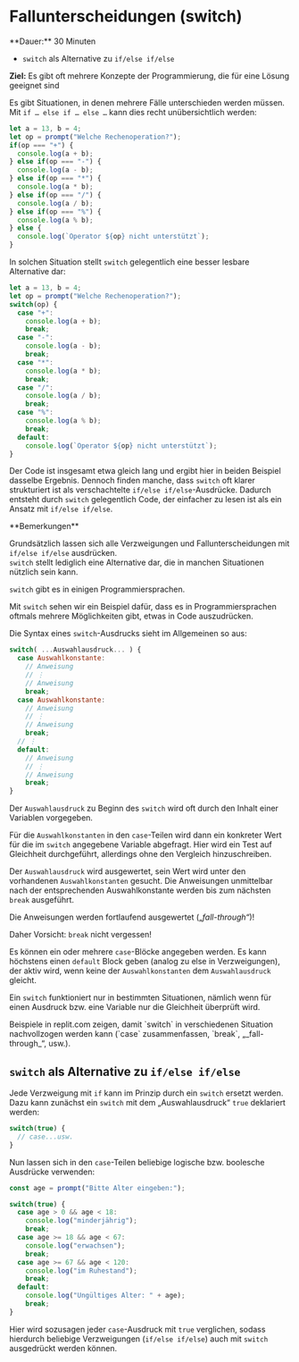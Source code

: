 
# Fallunterscheidungen (switch)

<Callout>
  **Dauer:** 30 Minuten

  - `switch` als Alternative zu `if/else if/else`

  **Ziel:** Es gibt oft mehrere Konzepte der Programmierung, die für eine Lösung geeignet sind
</Callout>

Es gibt Situationen, in denen mehrere Fälle unterschieden werden 
müssen. Mit `if … else if … else …` kann dies recht 
unübersichtlich werden:

```js
let a = 13, b = 4;	
let op = prompt("Welche Rechenoperation?");
if(op === "+") {
  console.log(a + b);
} else if(op === "-") {
  console.log(a - b);
} else if(op === "*") {
  console.log(a * b);
} else if(op === "/") {
  console.log(a / b);
} else if(op === "%") {
  console.log(a % b);
} else {
  console.log(`Operator ${op} nicht unterstützt`);
}
```

In solchen Situation stellt `switch` gelegentlich eine besser 
lesbare Alternative dar:

```javascript
let a = 13, b = 4;	
let op = prompt("Welche Rechenoperation?");
switch(op) {
  case "+":
    console.log(a + b);
    break;
  case "-":
    console.log(a - b);
    break;
  case "*":
    console.log(a * b);
    break;
  case "/":
    console.log(a / b);
    break;
  case "%":
    console.log(a % b);
    break;
  default:
    console.log(`Operator ${op} nicht unterstützt`);
}
```

Der Code ist insgesamt etwa gleich lang und ergibt hier in 
beiden Beispiel dasselbe Ergebnis. Dennoch finden manche,
dass `switch` oft klarer strukturiert ist als verschachtelte
`if/else if/else`-Ausdrücke. Dadurch entsteht durch `switch`
gelegentlich Code, der einfacher zu lesen ist als ein Ansatz
mit `if/else if/else`. 

<Callout type="warning">
**Bemerkungen**

Grundsätzlich lassen sich alle Verzweigungen und 
Fallunterscheidungen mit `if/else if/else` ausdrücken.  
`switch` stellt lediglich eine Alternative dar, die in
manchen Situationen nützlich sein kann.

`switch` gibt es in einigen Programmiersprachen.

Mit `switch` sehen wir ein Beispiel dafür, dass es in
Programmiersprachen oftmals mehrere Möglichkeiten gibt,
etwas in Code auszudrücken.
</Callout>


Die Syntax eines `switch`-Ausdrucks sieht im Allgemeinen so aus:

```javascript
switch( ...Auswahlausdruck... ) {
  case Auswahlkonstante:
    // Anweisung
    // ⋮
    // Anweisung
    break;
  case Auswahlkonstante:
    // Anweisung
    // ⋮
    // Anweisung
    break;
  // ⋮
  default:
    // Anweisung
    // ⋮
    // Anweisung
    break;
}
```

Der `Auswahlausdruck` zu Beginn des `switch` wird oft durch 
den Inhalt einer Variablen vorgegeben.

Für die `Auswahlkonstanten` in den `case`-Teilen 
wird dann ein konkreter Wert für die im `switch`
angegebene Variable abgefragt. Hier wird ein Test 
auf Gleichheit durchgeführt, allerdings ohne den 
Vergleich hinzuschreiben.

Der `Auswahlausdruck` wird ausgewertet, sein Wert 
wird unter den vorhandenen `Auswahlkonstanten`
gesucht. Die Anweisungen unmittelbar nach der 
entsprechenden Auswahlkonstante werden bis zum 
nächsten `break` ausgeführt.

Die Anweisungen werden fortlaufend ausgewertet 
(„_fall-through“_)!
    
Daher Vorsicht: `break` nicht vergessen!

Es können ein oder mehrere `case`-Blöcke angegeben 
werden. Es kann höchstens einen `default` Block 
geben (analog zu else in Verzweigungen), der aktiv
wird, wenn keine der `Auswahlkonstanten` dem
`Auswahlausdruck` gleicht.

Ein `switch` funktioniert nur in bestimmten 
Situationen, nämlich wenn für einen Ausdruck bzw.
eine Variable nur die Gleichheit überprüft wird.

<Callout type="warning">
Beispiele in replit.com zeigen, damit `switch`
in verschiedenen Situation nachvollzogen werden 
kann (`case` zusammenfassen, `break`, 
„_fall-through_“, usw.).
</Callout>

## `switch` als Alternative zu `if/else if/else`

Jede Verzweigung mit `if` kann im Prinzip durch
ein `switch` ersetzt werden. Dazu kann zunächst
ein `switch` mit dem „Auswahlausdruck“ `true`
deklariert werden:

```js
switch(true) {
  // case...usw.
}
```

Nun lassen sich in den `case`-Teilen beliebige
logische bzw. boolesche Ausdrücke verwenden:

```js
const age = prompt("Bitte Alter eingeben:");

switch(true) {
  case age > 0 && age < 18:
    console.log("minderjährig");
    break;
  case age >= 18 && age < 67:
    console.log("erwachsen");
    break;
  case age >= 67 && age < 120:
    console.log("im Ruhestand");
    break;
  default:
    console.log("Ungültiges Alter: " + age);
    break;
}
```

Hier wird sozusagen jeder `case`-Ausdruck mit `true`
verglichen, sodass hierdurch beliebige Verzweigungen
(`if/else if/else`) auch mit `switch` 
ausgedrückt werden können.
